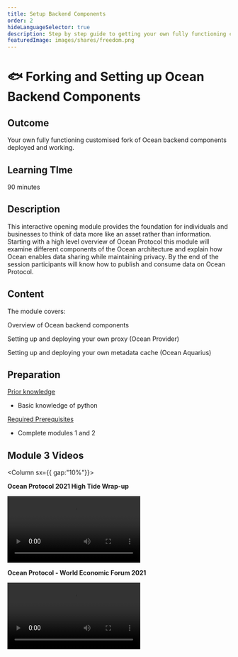 ```yaml
---
title: Setup Backend Components
order: 2
hideLanguageSelector: true
description: Step by step guide to getting your own fully functioning customised fork of Ocean backend components deployed and working.
featuredImage: images/shares/freedom.png
---
```


# 🐟 Forking and Setting up Ocean Backend Components

## Outcome

Your own fully functioning customised fork of Ocean backend components deployed and working.

## Learning TIme 

90 minutes

## Description

This interactive opening module provides the foundation for individuals and businesses to think of data more like an asset rather than information. Starting with a high level overview of Ocean Protocol this module will examine different components of the Ocean architecture and explain how Ocean enables data sharing while maintaining privacy. By the end of the session participants will know how to publish and consume data on Ocean Protocol.

## Content

The module covers:

<Process>
Overview of Ocean backend components

Setting up and deploying your own proxy (Ocean Provider)

Setting up and deploying your own metadata cache (Ocean Aquarius)

</Process>

## Preparation


<u>Prior knowledge</u>

- Basic knowledge of python

<u>Required Prerequisites</u>

- Complete modules 1 and 2
 

## Module 3 Videos 

<Column sx={{ gap:"10%"}}>

<Box>

**Ocean Protocol 2021 High Tide Wrap-up**

<Video src="https://www.youtube.com/embed/BS1d6dir2_U" />

</Box>

<Box>

**Ocean Protocol - World Economic Forum 2021**

<Video src="https://www.youtube.com/embed/etv7r3BE7kU" />

</Box>

</Column>





